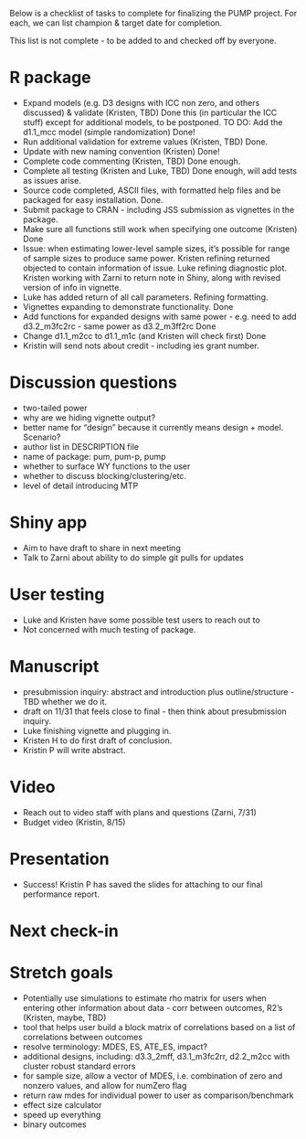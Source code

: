 Below is a checklist of tasks to complete for finalizing the PUMP project. For each, we can list champion & target date for completion. 

This list is not complete - to be added to and checked off by everyone.

# R package
- Expand models (e.g. D3 designs with ICC non zero, and others discussed) & validate (Kristen, TBD)
    Done this (in particular the ICC stuff) except for additional models, to be postponed.
    TO DO: Add the d1.1_mcc model (simple randomization)
    Done!
- Run additional validation for extreme values (Kristen, TBD)
    Done.
- Update with new naming convention (Kristen)
    Done!
- Complete code commenting (Kristen, TBD)
    Done enough.
- Complete all testing (Kristen and Luke, TBD)
    Done enough, will add tests as issues arise.
- Source code completed, ASCII files, with formatted help files and be packaged for easy installation. 
    Done.
- Submit package to CRAN - including JSS submission as vignettes in the package. 
- Make sure all functions still work when specifying one outcome (Kristen)
     Done  
- Issue: when estimating lower-level sample sizes, it's possible for range of sample sizes to produce same power. Kristen refining returned objected to contain information of issue. Luke refining diagnostic plot. Kristen working with Zarni to return note in Shiny, along with revised version of info in vignette. 
- Luke has added return of all call parameters. Refining formatting. 
- Vignettes expanding to demonstrate functionality.
    Done
- Add functions for expanded designs with same power - e.g. need to add d3.2_m3fc2rc - same power as d3.2_m3ff2rc
    Done
- Change d1.1_m2cc to d1.1_m1c (and Kristen will check first)
    Done
- Kristin will send nots about credit - including ies grant number.


# Discussion questions

- two-tailed power
- why are we hiding vignette output?
- better name for "design" because it currently means design + model. Scenario?
- author list in DESCRIPTION file
- name of package: pum, pum-p, pump
- whether to surface WY functions to the user
- whether to discuss blocking/clustering/etc.
- level of detail introducing MTP

# Shiny app
- Aim to have draft to share in next meeting
- Talk to Zarni about ability to do simple git pulls for updates

# User testing
- Luke and Kristen have some possible test users to reach out to
- Not concerned with much testing of package.

# Manuscript
- presubmission inquiry: abstract and introduction plus outline/structure - TBD whether we do it.
- draft on 11/31 that feels close to final - then think about presubmission inquiry.
- Luke finishing vignette and plugging in.
- Kristen H to do first draft of conclusion.
- Kristin P will write abstract.

# Video
- Reach out to video staff with plans and questions (Zarni, 7/31)
- Budget video (Kristin, 8/15)

# Presentation
- Success! Kristin P has saved the slides for attaching to our final performance report. 

# Next check-in

# Stretch goals
- Potentially use simulations to estimate rho matrix for users when entering other information about data - corr between outcomes, R2's (Kristen, maybe, TBD)
- tool that helps user build a block matrix of correlations based on a list of correlations between outcomes
- resolve terminology: MDES, ES, ATE_ES, impact?
- additional designs, including: d3.3_2mff, d3.1_m3fc2rr, d2.2_m2cc with cluster robust standard errors
- for sample size, allow a vector of MDES, i.e. combination of zero and nonzero values, and allow for numZero flag
- return raw mdes for individual power to user as comparison/benchmark
- effect size calculator
- speed up everything
- binary outcomes


